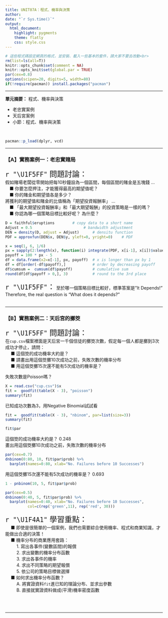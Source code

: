 ```yaml
---
title: UNIT07A：程式、機率與決策
author:
date: "`r Sys.time()`"
output: 
  html_document:
    highlight: pygments
    theme: flatly
    css: style.css
---
```


```r
# 這些程式碼設定網頁的格式，並安裝、載入一些基本的套件，請大家不要去改動<br>
rm(list=ls(all=T))
knitr::opts_chunk$set(comment = NA)
knitr::opts_knit$set(global.par = TRUE)
par(cex=0.8)
options(scipen=20, digits=5, width=80)
if(!require(pacman)) install.packages("pacman")
```
<hr>

**單元摘要：** 程式、機率與決策

* 老忠實案例
* 天后宮案例
* 小節：程式、機率與決策 

<br>
```r
pacman::p_load(dplyr, vcd)
```
<hr>

### 【A】實務案例一：老忠實賭局

<p class="qiz">
<span style="font-size:24px">`r "\U1F5FF"` 問題討論：</span> <br>
假如賭場老闆從零開始把每10秒鐘設為一個區間，每個區間的賭金是五塊錢 ...<br>
&emsp;■ 你要怎麼押注，才能獲得最高的期望值呢？<br>
&emsp;■ 你的賭金和期望值各是多少？<br>
將獲利的期望值和賭金的比值稱為「期望投資報酬率」 ...<br>
&emsp;■ 「最大期望投資報酬率」和「最大期望報酬」的投資策略是一樣的嗎？<br>
&emsp;■ 你認為哪一個策略目標比較好呢？ 為什麼？<br>
</p class="qiz">

```r
D = faithful$eruptions        # copy data to a short name
Adjust = 0.5                       # bandwidth adjustment
DEN = density(D, adjust = Adjust)      # densitu function
PDF = approxfun(DEN$x, DEN$y, yleft=0, yright=0)    # PDF
```

```r
x = seq(1, 6, 1/6)
px = sapply(2:length(x), function(i) integrate(PDF, x[i-1], x[i])$value)
payoff = 100 * px - 5
df = data.frame(x2=x[-1], px, payoff)  # x is longer than px by 1 
df = df[order(-df$payoff),]            # order by decreasing payoff
df$cumsum =  cumsum(df$payoff)         # cumulative sum
round(df[df$payoff > 0,], 3)           # round to the 3rd place
```

<span style="font-size:24px">`r "\U1F5FF"`：</span> 至於哪一個策略目標比較好，標準答案是"It Depends!" Therefore, the real question is "What does it depends?"  
<br><hr>

### 【B】實務案例二：天后宮的擲筊

<p class="qiz">
<span style="font-size:24px">`r "\U1F5FF"` 問題討論：</span><br>
在`cup.csv`檔案裡面是天后宮一千個信徒的擲筊次數，假定每一個人都是擲到3次成功才停止，請問：<br>
&emsp; ■ 這個筊的成功機率大約是？<br>
&emsp; ■ 請畫出用這個筊擲10次成功之前，失敗次數的機率分布<br>
&emsp; ■ 用這個筊擲15次還不能有5次成功的機率是？<br>
</p class="qiz">

失敗次數是Poisson嗎？
```r
X = read.csv("cup.csv")$x
fit =  goodfit(table(X - 3), "poisson")
summary(fit)
```

已知成功次數為3，用Negative Binomial試試看
```r
fit =  goodfit(table(X - 3), "nbinom", par=list(size=3))
summary(fit)
```

```r
fit$par
```
這個筊的成功機率大約是？  0.248<br>
畫出用這個筊擲10次成功之前，失敗次數的機率分布
```r
par(cex=0.7)
dnbinom(0:80, 10, fit$par$prob) %>% 
  barplot(names=0:80, xlab="No. Failures before 10 Successes")
```

用這個筊擲15次還不能有5次成功的機率是？ 0.693
```r
1 - pnbinom(10, 5, fit$par$prob)
```

```r
par(cex=0.5)
dnbinom(0:40, 5, fit$par$prob) %>% 
  barplot(names=0:40, xlab="No. Failures before 10 Successes",
          col=c(rep('green',11), rep('red', 30)))
```

<p class="wwl">
<span style="font-size:24px">`r "\U1F4A1"` 學習重點：</span><br>
&emsp; ■ 即使是很簡單的一個案例，我們也需要綜合使用機率、程式和商業知識，才能做出合適的決策！<br>
&emsp; ■ 機率分布的商業應用套路：<br>
&emsp; &emsp; 1. 寫出各事件(變數區間)的報償<br>
&emsp; &emsp; 2. 求出變數的機率分布函數<br>
&emsp; &emsp; 3. 求出各事件的機率<br>
&emsp; &emsp; 4. 求出不同策略的期望報償<br>
&emsp; &emsp; 5. 依公司的策略目標做選擇<br>
&emsp; ■ 如何求出機率分布函數？<br>
&emsp; &emsp; A. 將實證資料`fit`進已知的理論分布、並求出參數<br>
&emsp; &emsp; B. 直接就實證資料做成(平滑)機率密度函數<br>
</p class="wwl">

<br><br><hr>





